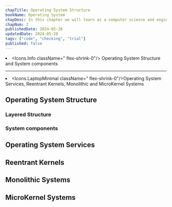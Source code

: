 ```yaml
---
chapTitle: Operating System Structure
bookName: Operating System
chapDesc: In this chapter we will learn as a computer science and enginner as btech student
chapNum: 2
publishedDate: 2024-05-28
updatedDate: 2024-05-28
tags: ["code", "checking", "trial"]
published: false
---
```


<ChapIntro><li className="flex gap-3"><Icons.Info className=" flex-shrink-0"/> Operating System Structure and System components</li><hr className="my-2"/><li className="flex gap-3"><Icons.LaptopMinimal className=" flex-shrink-0"/>Operating System Services, Reentrant Kernels, Monolithic and MicroKernel Systems</li></ChapIntro>

## Operating System Structure


### Layered Structure

### System components

## Operating System Services

## Reentrant Kernels
## Monolithic Systems
## MicroKernel Systems
